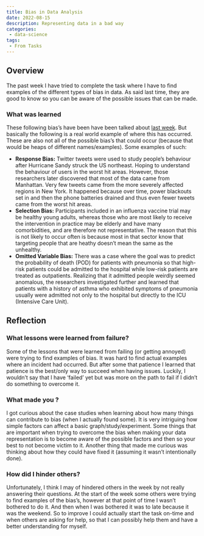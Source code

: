 ```yaml
---
title: Bias in Data Analysis
date: 2022-08-15
description: Representing data in a bad way
categories: 
 - data-science
tags:
 - From Tasks
---
```


## Overview

The past week I have tried to complete the task where I have to find examples of the different types of bias in data. As said last time, they are good to know so you can be aware of the possible issues that can be made.

### What was learned

These following bias’s have been have been talked about [last week](http://example.com). But basically the following is a real world example of where this has occurred. These are also not all of the possible bias’s that could occur (because that would be heaps of different names/examples). Some examples of such:

- **Response Bias:** Twitter tweets were used to study people’s behaviour after Hurricane Sandy struck the US northeast. Hoping to understand the behaviour of users in the worst hit areas. However, those researchers later discovered that most of the data came from Manhattan. Very few tweets came from the more severely affected regions in New York. It happened because over time, power blackouts set in and then the phone batteries drained and thus even fewer tweets came from the worst hit areas.
- **Selection Bias:** Participants included in an influenza vaccine trial may be healthy young adults, whereas those who are most likely to receive the intervention in practice may be elderly and have many comorbidities, and are therefore not representative. The reason that this is not likely to occur often is because most in that sector know that targeting people that are heathy doesn’t mean the same as the unhealthy.
- **Omitted Variable Bias:** There was a case where the goal was to predict the probability of death (POD) for patients with pneumonia so that high-risk patients could be admitted to the hospital while low-risk patients are treated as outpatients. Realizing that it admitted people weirdly seemed anomalous, the researchers investigated further and learned that patients with a history of asthma who exhibited symptoms of pneumonia usually were admitted not only to the hospital but directly to the ICU (Intensive Care Unit).

## Reflection

### What lessons were learned from failure?

Some of the lessons that were learned from failing (or getting annoyed) were trying to find examples of bias. It was hard to find actual examples where an incident had occurred. But after some that patience I learned that patience is the best/only way to succeed when having issues. Luckily, I wouldn’t say that I have ‘failed’ yet but was more on the path to fail if I didn’t do something to overcome it.

### What made you ?

I got curious about the case studies when learning about how many things can contribute to bias (when I actually found some). It is very intriguing how simple factors can affect a basic graph/study/experiment. Some things that are important when trying to overcome the bias when making your data representation is to become aware of the possible factors and then so your best to not become victim to it. Another thing that made me curious was thinking about how they could have fixed it (assuming it wasn’t intentionally done).

### How did I hinder others?

Unfortunately, I think I may of hindered others in the week by not really answering their questions. At the start of the week some others were trying to find examples of the bias’s, however at that point of time I wasn’t bothered to do it. And then when I was bothered it was to late because it was the weekend. So to improve I could actually start the task on-time and when others are asking for help, so that I can possibly help them and have a better understanding for myself.
